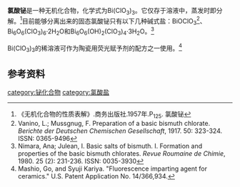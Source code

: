 {{chembox
| verifiedrevid = 
|   Name = 氯酸铋
| ImageFileL2= Chlorat-Ion.svg
| ImageFileL1 = Bi3+.svg
| ImageSizeL1 = 56px
| ImageFileR1 = Chlorat-Ion.svg
| ImageFileR2 = Chlorat-Ion.svg
|   OtherNames = 
|   NameEn = Bismuth chlorate
| Section1 = {{Chembox Identifiers
|   ChemSpiderID_Ref = {{chemspidercite|correct|chemspider}}
| ChemSpiderID = 
| PubChem =
| InChI =
| InChIKey =
| SMILES = [Bi+3].[O-]Cl(=O)=O.[O-]Cl(=O)=O.[O-]Cl(=O)=O
| StdInChI_Ref = {{stdinchicite|correct|chemspider}}
| StdInChI =
| StdInChIKey_Ref = {{stdinchicite|correct|chemspider}}
| StdInChIKey = 
| CASNo = 1445092-91-0
| CASNo_Ref = {{cascite|correct|CAS}}
  }}
| Section2 = {{Chembox Properties
|   Formula = Bi(ClO<sub>3</sub>)<sub>3</sub>
|   MolarMass = 459.339
|   Appearance = 
|   Density = 
|   MeltingPt = 
|   BoilingPt = 
|   Solvent = 
|   SolubleOther = 可溶于水
  }}
| Section7 = {{Chembox Hazards
|  EUHazardSymbol =
|  RPhrases =
|  SPhrases =
|  FlashPt = 
|  pKa = 
|  pKb = 
|  EUClass =
|  EUIndex = 
|  MainHazards = 
|  NFPA-H = 
|  NFPA-F = 
|  NFPA-R = 
|  NFPA-O = 
|  RSPhrases = 
|  Autoignition = 
|  ExploLimits = 
|  PEL = 
  }}
| Section8 = {{Chembox Related
|   Function = 
|   OtherFunctn = 
|   OtherCpds = [[硝酸铋|硝酸铋]]
  }}
}}
'''氯酸铋'''是一种无机化合物，化学式为Bi(ClO<sub>3</sub>)<sub>3</sub>。它仅存于溶液中，蒸发时即分解。<ref>《无机化合物的性质表解》.商务出版社.1957年.P<sub>125</sub>. 氯酸铋</ref>目前能够分离出来的固态氯酸铋只有以下几种碱式盐：BiOClO<sub>3</sub><ref>Vanino, L.; Mussgnug, F. Preparation of a basic bismuth chlorate. ''Berichte der Deutschen Chemischen Gesellschaft'', 1917. 50: 323-324. ISSN: 0365-9496</ref>、Bi<sub>6</sub>O<sub>6</sub>(ClO<sub>3</sub>)<sub>6</sub>·2H<sub>2</sub>O和Bi<sub>6</sub>O<sub>6</sub>(OH)<sub>2</sub>(ClO<sub>3</sub>)<sub>4</sub>·3H<sub>2</sub>O。<ref>Nimara, Ana; Julean, I. Basic salts of bismuth. I. Formation and properties of the basic bismuth chlorates. ''Revue Roumaine de Chimie'', 1980. 25 (2): 231-236. ISSN: 0035-3930</ref>

Bi(ClO<sub>3</sub>)<sub>3</sub>的稀溶液可作为陶瓷用荧光赋予剂的配方之一使用。<ref>Mashio, Go, and Syuji Kariya. "Fluorescence imparting agent for ceramics." U.S. Patent Application No. 14/366,934.</ref>
==参考资料==
{{reflist}}
{{氯酸盐}}
{{无机化合物小作品}}
[[category:铋化合物|category:铋化合物]]
[[category:氯酸盐|category:氯酸盐]]